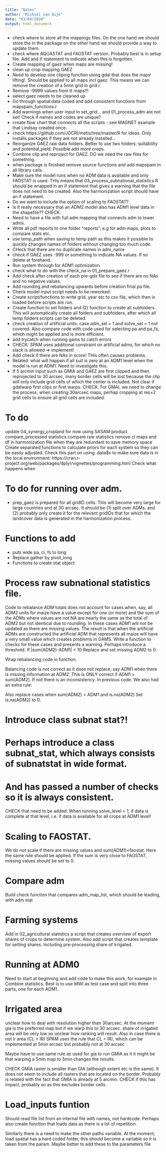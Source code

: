 ```yaml
---
title: "Notes"
author: "Michiel van Dijk"
date: "03/04/2020"
output: html_document
---
```


- check where to store all the mappings files. On the one hand we should store the in the package on the other hand we should provide a way to update them.
- check where AQUASTAT and FAOSTAT version. Probably best is in setup file. Add and if statement to indicate when this is forgotten. 
- Create mapping of gaez when maps are missing!
- clean up crop mapping GAEZ
- Need to develop one cliping function using gdal that does the major lifting!. Should be applied to all maps incl gaez. This means we can remove the creation of a 5min grid in grid.r
- Remove -9999 values from tt maps!!!
- select gaez needs to be cleaned up
- Go through spatial data coded and add consistent functions from mapspam_functions.r
- Add warnings when user input in set_grid... and 01_process_adm are not set! Check if names and codes are unique?
- create flow chart that connects all the scripts - see MAGNET example that Lindsay created once.
- check https://github.com/JGCRI/metis/tree/master/R for ideas. Only installs packages if they are not already installed...
- Reorganize GAEZ raw data folders. Better to use two folders: suitability and potential_yield. Possible add more crops. 
- Combine clip and reproject for GAEZ. DO we need the raw files for something. 
- when package is finished remove source functions and add mapspam in all library calls. 
- Make sure the model runs when no ADM data is available and only FAOSTAT is used. THis means that 03_process_subnational_statistics.R should be wrapped in an if statement that gives a warning that the file does not need to be created. Also the harmonization script should have an if statement. 
- Do we want to include the option of scaling to FAOSTAT?
- Is it really necessary that an ADM2 model also has ADM1 level data in the shapefile?? CHECK
- Need to have a file with full adm mapping that connects adm to lower adms. 
- Write all pdf reports to one folder "reports", e.g for adm maps, plots to compare stats etc. 
- use temp_path when saving to temp path as this makes it possible to quickly changes names of folders without changing too much code.
- CHeck that there are no duplicate names in adm_name
- check if GAEZ uses -999 or something to indicate NA values. If so delete at forehand. 
- Run system through for ADM1 optimization
- check what to do with the check_na in 01_prepare_gaez.r
- Add check after creation of each pre-gdx file to see if there are no NAs and no negative values.
- Add rounding and rebalancing upwards before creation final pa file.
- Check model input script needs to be reworked.
- Create script/functions to write grid, year etc to csv file, which then is loaded before scripts are run.
- Create function to set folders and (2) function to create all subfolders.. This will automatically create all folders and subfolders, after which all temp folders scripts can be deleted.
- check creation of artificial units. case adm_sel = 1 and solve_sel = 1 not covered. Also compare code with code used for selecting pa and pa_fs, which might be applied and is more efficient.
- add trycatch when running gams to catch errors
- CHECK: SPAM uses additional constraint on artificial adms, for which no slack is allowed => implement!
- Add check if there are NAs in score! THis often causes problems.
- Related: what will happen if all suit is zero at an ADM1 level when the model is run at ADM1. Need to investigate this.
- If 5 arcmin input such as GMIA and GAEZ are first clipped and then reprojected to 30 arcsec, many border cells will be lost because the clip will only include grid cells of which the center is included. Not clear if gdalwarp first clips or first warps. CHECK. For GMAI, we need to change the process, when creating 30arcsec maps, perhap cropping at res+2 grid cells to ensure all grid cells are included. 

# To do
update 04_synergy_cropland for now using SASAM product
compare_processed statistics
compare raw statistics
remove cl maps and df in harmonization file when they are redundant to save memory space
Create separated functions to calculate priors for each system so they can be easily adjusted.
Check this part on using .data$x to make sure data is in the local environment: https://cran.r-project.org/web/packages/dplyr/vignettes/programming.html
Check what happens when 

# To do for running over adm.
- prep_gaez is prepared for all gridID cells. This will become very large for large countries and at 30 arcsec. It should be (1) split over ADMs. and (2) probably only create it for the relevant gridIDs that for which the landcover data is generated in the harmonization process.

# Functions to add
- puts wide pa, ci, fs to long
- Replace gather by pivot_long
- Functions to create stat object

# Process raw subnational statistics file.

Code to rebalance ADM totals does not account for cases when, say, all ADM2 units for maize have a value except for one (or more) and the sum of the ADMs where values are not NA are nearly the same as the total of ADM2 but not identical due to rounding. In these cases ADM1 will not be updated as there are missing values. The result is that when the artificial ADMs are constructed the artificial ADM that represents all maize will have a very small value which creates problems in GAMS. Write a function to checks for these cases and presents a warning. Perhaps introduce a threshold. If |sum(ADM2)-ADM1| < 10 Replace and set missing ADM2 to 0. 

Wrap rebalancing code in function. 

Balancing code is not correct as it does not replace, say ADM1 when there is missing information at ADM2. This is ONLY correct if ADM1 > sum(ADM2). If not there is an inconsistency. In previous code. We also had an extra rule: 

Also replace cases when sum(ADM2) > ADM1 and is.na(ADM2)
Set is.na(ADM2) to 0. 

# Introduce class subnat stat?!
# Perhaps introduce a class subnat_stat, which always consists of subnatstat in wide format.
# And has passed a number of checks so it is always consistent. 
CHECK that need to be added: When running solve_level = 1, if data is complete at that level, i.e. if data is available for all crops at ADM1 level!


# Scaling to FAOSTAT. 
We do not scale if there are missing values and sum(ADM1)<faostat. Here the same rule should be applied. If the sum is very close to FAOSTAT, missing values should be set to 0. 

# Compare adm
Build check function that compares adm_map_list, which should be leading, with adm stat

# Farming systems
Add in 02_agricultural statistics a script that creates overview of export shares of crops to determine system. Also add script that creates template for setting shares. Including pre-processing share of irrigated. 

# Running at ADM0
Need to start at beginning and add code to make this work, for example in Combine statistics. Best is to use MWI as test case and split into three parts, one for each ADM1.

# Irrigated area
unclear how to deal with resolution higher than 30arcsec. At the moment gia is the preferred map but if we warp this to 30 arcsec. share of irrigated area will be very low so unclear how ranking will result. 
Also in case there is not ir area (CL > IR) SPAM uses the rule that CL = IR), which can be implemented at 5min arcsec but probably not at 30 arcsec

Maybe have to use same rule as used for gia to run GMIA as it it might be that warping a 5min map to 5min changes the results. 

CHECK GMIA raster is smaller than GIA (although extent etc is the same). It does not seem to include all rasters that are located on the border. Probably is related with the fact that GMIA is already at 5 arcmin. CHECK if this has impact, probably so as this excludes border cells.

# Load_inputs funtion
Should read file list from an internal file with names, not hardcode. 
Perhaps also create function that loads data as there is a lot of repetition.

Similarly there is a need to make the other paths variable. At the moment, load spatial has a hard coded folder, this should become a variable so it is taken from the param.
Maybe better to add these to the parameters file
